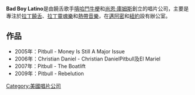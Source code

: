 {{unreferenced|time=2011-08-01T03:58:15+00:00}}
{{infobox record label
| image = 
| parent = [[华纳音乐集团|华纳音乐集团]]
| founded = 2005
| founder = [[尚恩·庫姆斯|尚恩·庫姆斯]]<br/>[[嘻哈鬥牛梗|嘻哈鬥牛梗]]
| status = <!--Leave blank unless "Inactive" or "Defunct"-->
| distributor = [[Bad_Boy_Records|Bad Boy Records]]
| genre = [[拉丁饒舌|拉丁饒舌]]
| country = {{USA}}
| location = [[纽约市|纽约市]]
}}
'''Bad Boy Latino'''是由饒舌歌手[[嘻哈鬥牛梗|嘻哈鬥牛梗]]和[[尚恩·庫姆斯|尚恩·庫姆斯]]創立的唱片公司，主要是專注於[[拉丁饒舌|拉丁饒舌]]、[[拉丁靈魂樂|拉丁靈魂樂]]和[[熱帶音樂|熱帶音樂]]，在[[邁阿密|邁阿密]]和[[紐約|紐約]]設有辦公室。

== 作品 ==
* 2005年：Pitbull - Money Is Still A Major Issue
* 2006年：Christian Daniel - Christian DanielPitbull及El Mariel
* 2007年：Pitbull - The Boatlift
* 2009年：Pitbull - Rebelution

[[Category:美國唱片公司|Category:美國唱片公司]]